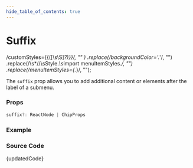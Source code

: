 ```yaml
---
hide_table_of_contents: true
---
```



# Suffix

  /customStyles=\{\{([\s\S]*?)\}\}/,
  ""
)
  .replace(/backgroundColor='.*'/, "")
  .replace(/\s*\/\/\sStyle.*\s*import menuItemStyles.*/, "")
  .replace(/menuItemStyles={.*}/, "");

The `suffix` prop allows you to add additional content or elements after the label of a submenu.

### Props

```ts noCopy
suffix?: ReactNode | ChipProps
```

### Example

<BrowserWindow url="/vertical-menu/submenu/suffix">
  <Provider>
    <Suffix />
  </Provider>
</BrowserWindow>

### Source Code

<TsToJsCodeSnippet>{updatedCode}</TsToJsCodeSnippet>
